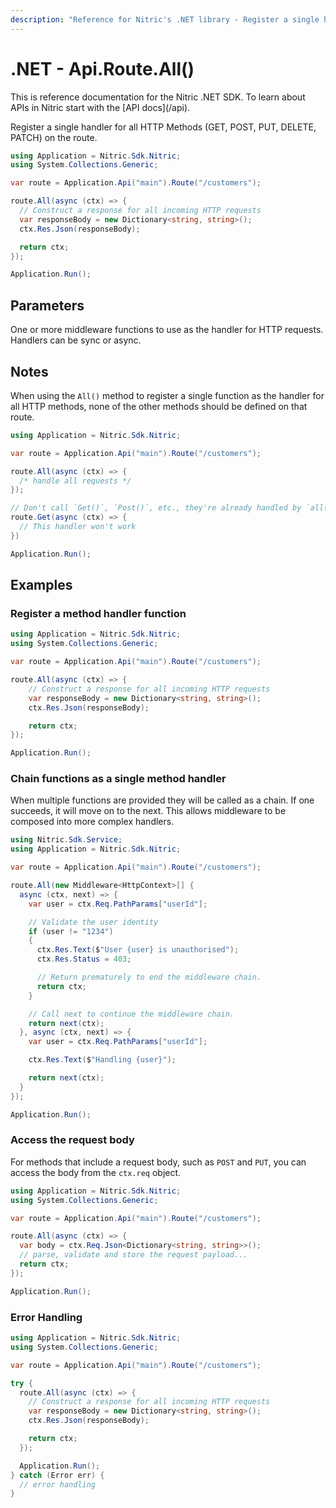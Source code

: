 ```yaml
---
description: "Reference for Nitric's .NET library - Register a single handler for all HTTP Methods (GET, POST, PUT, DELETE, PATCH) on the route."
---
```


# .NET - Api.Route.All()

<Note>
  This is reference documentation for the Nitric .NET SDK. To learn about APIs
  in Nitric start with the [API docs](/api).
</Note>

Register a single handler for all HTTP Methods (GET, POST, PUT, DELETE, PATCH) on the route.

```csharp
using Application = Nitric.Sdk.Nitric;
using System.Collections.Generic;

var route = Application.Api("main").Route("/customers");

route.All(async (ctx) => {
  // Construct a response for all incoming HTTP requests
  var responseBody = new Dictionary<string, string>();
  ctx.Res.Json(responseBody);

  return ctx;
});

Application.Run();
```

## Parameters

<Properties>
  <Property
    name="...middleware"
    type="Middleware&lt;HttpContext&gt; or Func&lt;HttpContext, HttpContext&gt;"
    required
  >
    One or more middleware functions to use as the handler for HTTP requests.
    Handlers can be sync or async.
  </Property>
</Properties>

## Notes

When using the `All()` method to register a single function as the handler for all HTTP methods, none of the other methods should be defined on that route.

```csharp
using Application = Nitric.Sdk.Nitric;

var route = Application.Api("main").Route("/customers");

route.All(async (ctx) => {
  /* handle all requests */
});

// Don't call `Get()`, `Post()`, etc., they're already handled by `all()`
route.Get(async (ctx) => {
  // This handler won't work
})

Application.Run();
```

## Examples

### Register a method handler function

```csharp
using Application = Nitric.Sdk.Nitric;
using System.Collections.Generic;

var route = Application.Api("main").Route("/customers");

route.All(async (ctx) => {
    // Construct a response for all incoming HTTP requests
    var responseBody = new Dictionary<string, string>();
    ctx.Res.Json(responseBody);

    return ctx;
});

Application.Run();
```

### Chain functions as a single method handler

When multiple functions are provided they will be called as a chain. If one succeeds, it will move on to the next. This allows middleware to be composed into more complex handlers.

```csharp
using Nitric.Sdk.Service;
using Application = Nitric.Sdk.Nitric;

var route = Application.Api("main").Route("/customers");

route.All(new Middleware<HttpContext>[] {
  async (ctx, next) => {
    var user = ctx.Req.PathParams["userId"];

    // Validate the user identity
    if (user != "1234")
    {
      ctx.Res.Text($"User {user} is unauthorised");
      ctx.Res.Status = 403;

      // Return prematurely to end the middleware chain.
      return ctx;
    }

    // Call next to continue the middleware chain.
    return next(ctx);
  }, async (ctx, next) => {
    var user = ctx.Req.PathParams["userId"];

    ctx.Res.Text($"Handling {user}");

    return next(ctx);
  }
});

Application.Run();
```

### Access the request body

For methods that include a request body, such as `POST` and `PUT`, you can access the body from the `ctx.req` object.

```csharp
using Application = Nitric.Sdk.Nitric;
using System.Collections.Generic;

var route = Application.Api("main").Route("/customers");

route.All(async (ctx) => {
  var body = ctx.Req.Json<Dictionary<string, string>>();
  // parse, validate and store the request payload...
  return ctx;
});

Application.Run();
```

### Error Handling

```csharp
using Application = Nitric.Sdk.Nitric;
using System.Collections.Generic;

var route = Application.Api("main").Route("/customers");

try {
  route.All(async (ctx) => {
    // Construct a response for all incoming HTTP requests
    var responseBody = new Dictionary<string, string>();
    ctx.Res.Json(responseBody);

    return ctx;
  });

  Application.Run();
} catch (Error err) {
  // error handling
}
```
